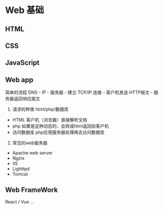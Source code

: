 # Web 基础

## HTML

## CSS

## JavaScript

## Web app

简单的流程
DNS - IP - 服务器 - 建立 TCP/IP 连接 - 客户机发送 HTTP报文 - 服务器返回响应报文

1. 请求的种类
html/php/数据库
- HTML
    客户机（浏览器）直接解析文档
- php
    如果是这种动态的，会转成html返回给客户机
- 访问数据库
    php应用服务器处理再去访问数据库

2. 常见的web服务器
- Apache web server
- Nginx
- IIS
- Lighttpd
- Tomcat

## Web FrameWork

React / Vue ...